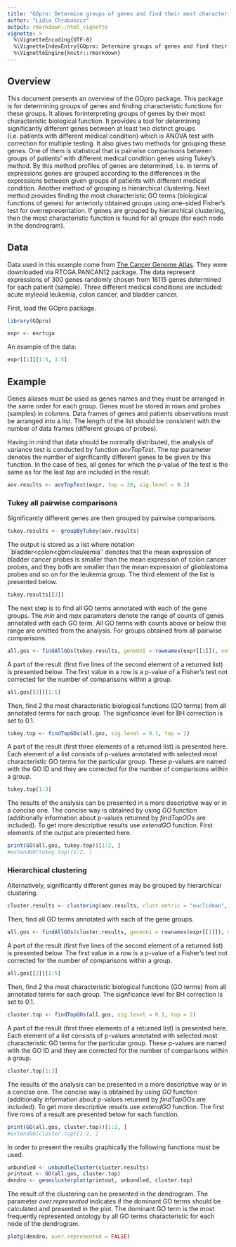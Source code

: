 ```yaml
---
title: "GOpro: Determine groups of genes and find their most characteristic GO term"
author: "Lidia Chrabaszcz"
output: rmarkdown::html_vignette
vignette: >
  %\VignetteEncoding{UTF-8}
  %\VignetteIndexEntry{GOpro: Determine groups of genes and find their characteristic GO term}
  %\VignetteEngine{knitr::rmarkdown}
---
```


## Overview
This document presents an overview of the GOpro package. This package is for determining groups of genes and finding characteristic functions for these groups. It allows forinterpreting groups of genes by their most characteristic biological function. It provides a tool for determining significantly different genes between at least two  distinct groups (i.e. patients with different medical condition) which is ANOVA test with correction for multiple testing. It also gives two methods for grouping these genes. One of them is statistical that is pairwise comparisons between groups of patients' with different medical condition  genes using Tukey's method. By this method profiles of genes are determined, i.e. in terms of expressions genes are grouped according to the differences in the expressions between given groups of patients with different medical condition. Another method of grouping is hierarchical clustering. 
Next method provides finding the most characteristic GO terms (biological functions of genes) for anteriorly obtained groups using one-sided Fisher's test for overrepresentation. If genes are grouped by hierarchical clustering, then the most characteristic function is found for all groups (for each node in the dendrogram).

## Data

Data used in this example come from [The Cancer Genome Atlas](https://tcga-data.nci.nih.gov/tcga/). They were downloaded via RTCGA.PANCAN12 package. The data represent expressions of 300 genes randomly chosen from 16115 genes determined for each patient (sample).  Three different medical conditions are included: acute myleoid leukemia, colon cancer, and bladder cancer.

First, load the GOpro package.
```r
library(GOpro)
```

```r
expr <- exrtcga
```

An example of the data:
```r
expr[[1]][1:5, 1:5]
```

## Example 
Genes aliases must be used as genes names and they must be arranged in the same order for each group. Genes must be stored in rows and probes (samples) in columns. Data frames of genes and patients observations must be arranged into a list. The length of the list should be consistent with the number of data frames (different groups of probes).

Having in mind that data should be normally distributed, the analysis of variance test is conducted by function *aovTopTest*. The *top* parameter denotes the number of significantly different genes to be given by this function. In the case of ties, all genes for which the p-value of the test is the same as for the last *top* are included in the result. 
```r
aov.results <- aovTopTest(expr, top = 20, sig.level = 0.1)
```
### Tukey all pairwise comparisons
Significantly different genes are then grouped by pairwise comparisons.
```r
tukey.results <- groupByTukey(aov.results)
```
The output is stored as a list where notation ``bladder$<$colon$<$gbm$<$leukemia'' denotes that the mean expression of bladder cancer probes is smaller than the mean expression of colon cancer probes, and they both are smaller than the mean expression of glioblastoma probes and so on for the leukemia group.
The third element of the list is presented below.
```r
tukey.results[[3]] 
```
The next step is to find all GO terms annotated with each of the gene groups. The *min* and *max* parameters denote the range of counts of genes annotated with each GO term. All GO terms with counts above or below this range are omitted from the analysis.
For groups obtained from all pairwise comparisons.
```r
all.gos <- findAllGOs(tukey.results, geneUni = rownames(expr[[1]]), onto = c('MF', 'BP', 'CC'), min = 7, max = 400)
```
A part of the result (first five lines of the second element of a returned list) is presented below. The first value in a row is a p-value of a Fisher's test not corrected for the number of comparisons within a group.
```r
all.gos[[2]][1:5]
```
Then, find 2 the most characteristic biological functions (GO terms) from all annotated terms for each group. The signficance level for BH correction is set to 0.1.
```r
tukey.top <- findTopGOs(all.gos, sig.level = 0.1, top = 2)
```
A part of the result (first three elements of a returned list) is presented here. Each element of a list consists of p-values annotated with selected most characteristic GO terms for the particular group. These p-values are named with the GO ID and they are corrected for the number of comparisons within a group.
```r
tukey.top[1:3]
```
The results of the analysis can be presented in a more descriptive way or in a concise one.
The concise way is obtained by using *GO* function (additionally information about p-values returned by *findTopGOs* are included). To get more descriptive results use *extendGO* function. First elements of the output are presented here.
```r
print(GO(all.gos, tukey.top))[1:2, ]
#extendGO(tukey.top)[1:2, ]
```

### Hierarchical clustering
Alternatively, significantly different genes may be grouped by hierarchical clustering.
```r
cluster.results <- clustering(aov.results, clust.metric = "euclidean", clust.method = "centroid")
```
Then, find all GO terms annotated with each of the gene groups. 
```r
all.gos <- findAllGOs(cluster.results, geneUni = rownames(expr[[1]]), onto = c('MF', 'BP', 'CC'), min = 7, max = 600)
```
A part of the result (first five lines of the second element of a returned list) is presented below. The first value in a row is a p-value of a Fisher's test not corrected for the number of comparisons within a group.
```r
all.gos[[2]][1:5]
```
Then, find 2 the most characteristic biological functions (GO terms) from all annotated terms for each group. The signficance level for BH correction is set to 0.1.
```r
cluster.top <- findTopGOs(all.gos, sig.level = 0.1, top = 2)
```
A part of the result (first three elements of a returned list) is presented here. Each element of a list consists of p-values annotated with selected most characteristic GO terms for the particular group. These p-values are named with the GO ID and they are corrected for the number of comparisons within a group.
```r
cluster.top[1:3]
```
The results of the analysis can be presented in a more descriptive way or in a concise one.
The concise way is obtained by using *GO* function (additionally information about p-values returned by *findTopGOs* are included). To get more descriptive results use *extendGO* function.
The first five rows of a result are presented below for each function.
```r
print(GO(all.gos, cluster.top))[1:2, ]
#extendGO(cluster.top)[1:2, ]
```
In order to present the results graphically the following functions must be used.
```r
unbundled <- unbundleCluster(cluster.results)
printout <- GO(all.gos, cluster.top)
dendro <- geneclusterplot(printout, unbundled, cluster.top)
```
The result of the clustering can be presented in the dendrogram. The parameter *over.represented* indicates if the dominant GO terms should be calculated and presented in the plot. The dominant GO term is the most frequently represented ontology by all GO terms characteristic for each node of the dendrogram.
```r
plotg(dendro, over.represented = FALSE)
```
